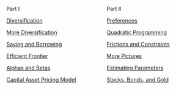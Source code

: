 :::: {.columns}

::: {.column width=50}
Part I

[Diversification](d01-diversification.html)

[More Diversification](d02-more-diversification.html)

[Saving and Borrowing](d03-riskfree.html)

[Efficient Frontier](d04-frontier.html)

[Alphas and Betas](d05-alphas-and-betas.html)

[Capital Asset Pricing Model](d06-capital-asset-pricing-model.html)
:::

::: {.column width=50}
Part II

[Preferences](e01-preferences.html)


[Quadratic Programming](e02-quadratic-programming.html)

[Frictions and Constraints](e03-frictions-constraints.html)

[More Pictures](e04-more-pictures.html)

[Estimating Parameters](e05-estimating-parameters.html)

[Stocks, Bonds, and Gold](e06-stocks-bonds-gold.html)






:::

::::
